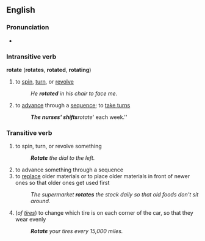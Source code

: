==English==
===Pronunciation===
*{{audio|en-us-rotate.ogg|Audio (US)}}

===Intransitive verb===
'''rotate''' ('''rotates''', '''rotated''', '''rotating''')
#to [[spin]], [[turn]], or [[revolve]]
#:''He '''rotated''' in his chair to face me.''
#to [[advance]] through a [[sequence]]; to [[take turns]]
#:'''''The nurses' shifts '''rotate''' each week.''

===Transitive verb===
#to spin, turn, or revolve something
#:'''''Rotate''' the dial to the left.''
#to advance something through a sequence
#to [[replace]] older materials or to place older materials in front of newer ones so that older ones get used first
#:''The supermarket '''rotates''' the stock daily so that old foods don't sit around.''
#(''of [[tire]]s'') to change which tire is on each corner of the car, so that they wear evenly
#:'''''Rotate''' your tires every 15,000 miles.''